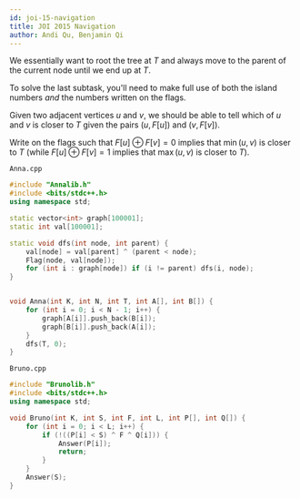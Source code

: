 ```yaml
---
id: joi-15-navigation
title: JOI 2015 Navigation
author: Andi Qu, Benjamin Qi
---
```


We essentially want to root the tree at $T$ and always move to the parent of the current node until we end up at $T$.

<Spoiler title="Hint 1">

To solve the last subtask, you'll need to make full use of both the island numbers *and* the numbers written on the flags.

</Spoiler>

<Spoiler title="Hint 2">

Given two adjacent vertices $u$ and $v$, we should be able to tell which of $u$ and $v$ is closer to $T$ given the pairs $(u,F[u])$ and $(v,F[v])$.

</Spoiler>

<Spoiler title="Hint 3">

Write on the flags such that $F[u]\oplus F[v]=0$ implies that $\min(u,v)$ is closer to $T$ (while $F[u]\oplus F[v]=1$ implies that $\max(u,v)$ is closer to $T$).

</Spoiler>

<Spoiler title="Solution">

`Anna.cpp`

```cpp
#include "Annalib.h"
#include <bits/stdc++.h>
using namespace std;

static vector<int> graph[100001];
static int val[100001];

static void dfs(int node, int parent) {
    val[node] = val[parent] ^ (parent < node);
    Flag(node, val[node]);
    for (int i : graph[node]) if (i != parent) dfs(i, node);
}


void Anna(int K, int N, int T, int A[], int B[]) {
    for (int i = 0; i < N - 1; i++) {
        graph[A[i]].push_back(B[i]);
        graph[B[i]].push_back(A[i]);
    }
    dfs(T, 0);
}
```

`Bruno.cpp`
```cpp
#include "Brunolib.h"
#include <bits/stdc++.h>
using namespace std;

void Bruno(int K, int S, int F, int L, int P[], int Q[]) {
    for (int i = 0; i < L; i++) {
        if (!((P[i] < S) ^ F ^ Q[i])) {
            Answer(P[i]);
            return;
        }
    }
    Answer(S);
}
```

</Spoiler>
